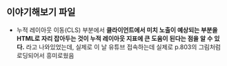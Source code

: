 ## 이야기해보기 파일

- 누적 레이아웃 이동(CLS) 부분에서 **클라이언트에서 미치 노출이 예상되는 부분을 HTML로 자리 잡아두는 것이 누적 레이아웃 지표에 큰 도움이 된다는 점을 알 수 있다.** 라고 나와있었는데, 실제로 이 날 유튜브 접속하는데 실제로 p.803의 그림처럼 로딩되어서 흥미로웠음
